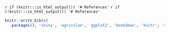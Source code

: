 
`r if (knitr:::is_html_output()) '# References'`
`r if (!knitr:::is_html_output()) '# References'`

```r
knitr::write_bib(c(
  .packages(), 'shiny', 'agricolae', 'ggplot2', 'bookdown', 'knitr', 'rmarkdown', 'DT', 'GerminaR'), 'packages.bib')
```

